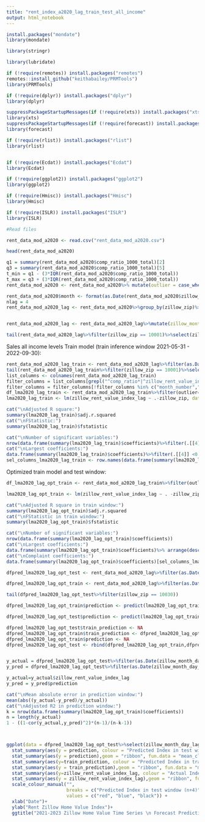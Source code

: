 ---
title: "rent_index_a2020_lag_train_test_all_income"
output: html_notebook
---


```{r}

install.packages("mondate")
library(mondate)

library(stringr)

library(lubridate)

if (!require(remotes)) install.packages("remotes")
remotes::install_github("keithabailey/PRMTools")
library(PRMTools)

if (!require(dplyr)) install.packages("dplyr")
library(dplyr)

suppressPackageStartupMessages(if (!require(xts)) install.packages("xts"))
library(xts)
suppressPackageStartupMessages(if (!require(forecast)) install.packages("forecast") )
library(forecast)

if (!require(rlist)) install.packages("rlist")
library(rlist)


if (!require(Ecdat)) install.packages("Ecdat")
library(Ecdat)

if (!require(ggplot2)) install.packages("ggplot2")
library(ggplot2)

if (!require(Hmisc)) install.packages("Hmisc")
library(Hmisc)

if (!require(ISLR)) install.packages("ISLR")
library(ISLR)
```

```{r}
#Read files

rent_data_mod_a2020 <- read.csv("rent_data_mod_a2020.csv")

head(rent_data_mod_a2020)

```

```{r}
q1 = summary(rent_data_mod_a2020$comp_ratio_1000_total)[2]
q3 = summary(rent_data_mod_a2020$comp_ratio_1000_total)[5]
t_min = q1 - (3*IQR(rent_data_mod_a2020$comp_ratio_1000_total))
t_max = q3 + (3*IQR(rent_data_mod_a2020$comp_ratio_1000_total))
rent_data_mod_a2020 <- rent_data_mod_a2020%>% mutate(outlier = case_when(comp_ratio_1000_total<t_min ~ -1, comp_ratio_1000_total>t_max ~ 1, TRUE ~ 0))

```


```{r}
rent_data_mod_a2020$month <- format(as.Date(rent_data_mod_a2020$zillow_month_day),"%m")
nlag = 4
rent_data_mod_a2020_lag <- rent_data_mod_a2020%>%group_by(zillow_zip)%>%arrange(desc(zillow_month_day))%>%mutate(zillow_rent_value_index_lag = lag(zillow_rent_value_index, n = nlag),zillow_month_day_lag = lag(zillow_month_day, n = nlag))


rent_data_mod_a2020_lag <- rent_data_mod_a2020_lag%>%mutate(zillow_month_day_lag = ifelse(!is.na(zillow_rent_value_index_lag), zillow_month_day_lag, format(ceiling_date(as.Date(zillow_month_day), "month") + months(nlag) - days(1),"%Y-%m-%d") ))%>%arrange(zillow_zip,zillow_month_day)

tail(rent_data_mod_a2020_lag%>%filter(zillow_zip == 10001)%>%select(zillow_month_day,zillow_month_day_lag,zillow_rent_value_index,zillow_rent_value_index_lag, outlier),nlag*2)


```

Sales all income levels Train model (train inference window 2021-05-31 - 2022-09-30):

```{r}
rent_data_mod_a2020_lag_train <- rent_data_mod_a2020_lag%>%filter(as.Date(zillow_month_day_lag)<as.Date("2022-10-31"))
tail(rent_data_mod_a2020_lag_train%>%filter(zillow_zip == 10001)%>%select(zillow_month_day,zillow_month_day_lag,zillow_rent_value_index,zillow_rent_value_index_lag, outlier),nlag*2)
list_columns <- colnames(rent_data_mod_a2020_lag_train)
filter_columns = list_columns[grepl("^comp_ratio*|^zillow_rent_value_index|var_zip|^month|^Total_income_per_capita", list_columns)]
filter_columns = filter_columns[!filter_columns %in% c("month_number","zillow_rent_value_index")]
df_lma2020_lag_train <- rent_data_mod_a2020_lag_train%>%filter(outlier==0)%>%filter(!is.na(zillow_rent_value_index_lag))%>%select(filter_columns)
lma2020_lag_train <- lm(zillow_rent_value_index_lag ~ .-zillow_zip, data=df_lma2020_lag_train)  

cat("\nAdjusted R square:")
summary(lma2020_lag_train)$adj.r.squared
cat("\nFStatistic:")
summary(lma2020_lag_train)$fstatistic

cat("\nNumber of significant variables:")
nrow(data.frame(summary(lma2020_lag_train)$coefficients)%>%filter(.[[4]] <0.05))
cat("\nLargest coefficients:")
data.frame(summary(lma2020_lag_train)$coefficients)%>%filter(.[[4]] <0.05)%>% arrange(desc(abs(Estimate)))
sel_columns_lma2020_lag_train <- row.names(data.frame(summary(lma2020_lag_train)$coefficients)%>%filter(.[[4]] <0.05))


```
Optimized train model and test window:

```{r}
df_lma2020_lag_opt_train <- rent_data_mod_a2020_lag_train%>%filter(outlier==0)%>%filter(!is.na(zillow_rent_value_index_lag))%>%select(c(sel_columns_lma2020_lag_train[!grepl("var_zip|^month|*Intercept*",sel_columns_lma2020_lag_train)],var_zip,month,zillow_rent_value_index_lag,zillow_month_day_lag,Total_income_per_capita))

lma2020_lag_opt_train <- lm(zillow_rent_value_index_lag ~ . -zillow_zip, data=df_lma2020_lag_opt_train%>%select(!zillow_month_day_lag))

cat("\nAdjusted R square in train window:")
summary(lma2020_lag_opt_train)$adj.r.squared
cat("\nFStatistic in train window:")
summary(lma2020_lag_opt_train)$fstatistic

cat("\nNumber of significant variables:")
nrow(data.frame(summary(lma2020_lag_opt_train)$coefficients))
cat("\nLargest coefficients:")
data.frame(summary(lma2020_lag_opt_train)$coefficients)%>% arrange(desc(abs(Estimate)))
cat("\nComplaint coefficients:")
data.frame(summary(lma2020_lag_opt_train)$coefficients)[sel_columns_lma2020_lag_train[grepl("comp_ratio|Intercept",sel_columns_lma2020_lag_train)],]%>% arrange(desc(abs(Estimate)))

dfpred_lma2020_lag_opt_test <- rent_data_mod_a2020_lag%>%filter(as.Date(zillow_month_day_lag)>=as.Date("2022-10-31"))%>%filter(outlier==0)%>%filter(!var_zip %in% c("_11249","_11430"))%>%select(zillow_month_day, zillow_rent_value_index,Total_income_per_capita, c(sel_columns_lma2020_lag_train[!grepl("var_zip|^month|*Intercept*",sel_columns_lma2020_lag_train)],var_zip,month,zillow_rent_value_index_lag,zillow_month_day_lag))

dfpred_lma2020_lag_opt_train <- rent_data_mod_a2020_lag%>%filter(as.Date(zillow_month_day_lag)<as.Date("2022-10-31"))%>%filter(outlier==0)%>%filter(!var_zip %in% c("_11249","_11430"))%>%select(c(sel_columns_lma2020_lag_train[!grepl("var_zip|^month|*Intercept*",sel_columns_lma2020_lag_train)],var_zip,month,zillow_rent_value_index_lag,zillow_month_day_lag,Total_income_per_capita))

tail(dfpred_lma2020_lag_opt_test%>%filter(zillow_zip == 10030))

dfpred_lma2020_lag_opt_train$prediction <- predict(lma2020_lag_opt_train, newdata=dfpred_lma2020_lag_opt_train%>%select(!zillow_month_day_lag))

dfpred_lma2020_lag_opt_test$prediction <- predict(lma2020_lag_opt_train, newdata=dfpred_lma2020_lag_opt_test%>%select(!zillow_month_day_lag))

dfpred_lma2020_lag_opt_test$train_prediction <- NA
dfpred_lma2020_lag_opt_train$train_prediction <- dfpred_lma2020_lag_opt_train$prediction
dfpred_lma2020_lag_opt_train$prediction <- NA
dfpred_lma2020_lag_opt_test <- rbind(dfpred_lma2020_lag_opt_train,dfpred_lma2020_lag_opt_test)


y_actual = dfpred_lma2020_lag_opt_test%>%filter(as.Date(zillow_month_day_lag)>=as.Date("2022-10-31")&as.Date(zillow_month_day_lag)<as.Date("2023-02-28"))%>%select(zillow_rent_value_index_lag)
y_pred = dfpred_lma2020_lag_opt_test%>%filter(as.Date(zillow_month_day_lag)>=as.Date("2022-10-31")&as.Date(zillow_month_day_lag)<as.Date("2023-02-28"))%>%select(prediction)

y_actual=y_actual$zillow_rent_value_index_lag
y_pred = y_pred$prediction

cat("\nMean absolute error in prediction window:")
mean(abs((y_actual-y_pred)/y_actual))
cat("\nAdjusted R2 in prediction window:")
k = nrow(data.frame(summary(lma2020_lag_opt_train)$coefficients))
n = length(y_actual)
1 - ((1-cor(y_actual,y_pred)^2)*(n-1)/(n-k-1))



ggplot(data = dfpred_lma2020_lag_opt_test%>%select(zillow_month_day_lag, prediction, train_prediction, zillow_rent_value_index_lag),aes(x = as.Date(zillow_month_day_lag))) + 
  stat_summary(aes(y = prediction, colour = "Predicted Index in test window (n+4)"),geom = "line", fun = "mean", linewidth= 1) +
  stat_summary(aes(y = prediction),geom = "ribbon", fun.data = "mean_cl_normal", alpha = 0.1,fill = "red") +
  stat_summary(aes(y=train_prediction, colour = "Predicted Index in training window"), geom = "line", fun = "mean", linewidth= 1) +
  stat_summary(aes(y = train_prediction),geom = "ribbon", fun.data = "mean_cl_normal", alpha = 0.05,fill = "black") +
  stat_summary(aes(y=zillow_rent_value_index_lag, colour = "Actual Index"), geom = "line", fun = "mean", size= 1) +
  stat_summary(aes(y = zillow_rent_value_index_lag),geom = "ribbon", fun.data = "mean_cl_normal", alpha = 0.1,fill = "blue") +
  scale_colour_manual("", 
                      breaks = c("Predicted Index in test window (n+4)", "Actual Index", "Predicted Index in training window"),
                      values = c("red", "blue", "black")) +
  xlab("Date")+
  ylab("Rent Zillow Home Value Index")+
  ggtitle("2021-2023 Zillow Home Value Time Series \n Forecast Prediction (n+4) vs Actual Index")

```
